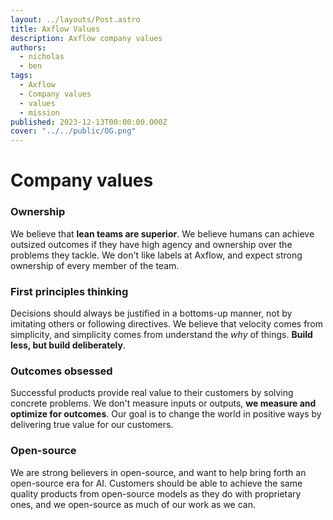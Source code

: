 ```yaml
---
layout: ../layouts/Post.astro
title: Axflow Values
description: Axflow company values
authors:
  - nicholas
  - ben
tags:
  - Axflow
  - Company values
  - values
  - mission
published: 2023-12-13T00:00:00.000Z
cover: "../../public/OG.png"
---
```



<div class="mt-10"></div>

# Company values

### Ownership

We believe that **lean teams are superior**. We believe humans can achieve outsized outcomes if they have high agency and ownership over the problems they tackle. We don't like labels at Axflow, and expect strong ownership of every member of the team.

### First principles thinking

Decisions should always be justified in a bottoms-up manner, not by imitating others or following directives. We believe that velocity comes from simplicity, and simplicity comes from understand the _why_ of things. **Build less, but build deliberately**.

### Outcomes obsessed

Successful products provide real value to their customers by solving concrete problems. We don't measure inputs or outputs, **we measure and optimize for outcomes**. Our goal is to change the world in positive ways by delivering true value for our customers.

### Open-source

We are strong believers in open-source, and want to help bring forth an open-source era for AI. Customers should be able to achieve the same quality products from open-source models as they do with proprietary ones, and we open-source as much of our work as we can.
